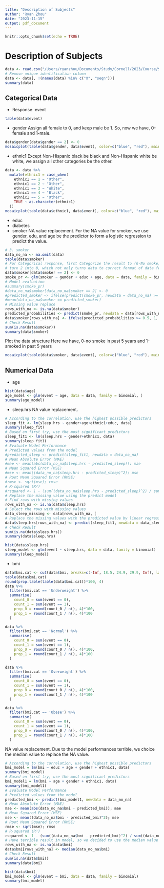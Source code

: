```yaml
---
title: "Description of Subjects"
author: "Ryan Zhou"
date: "2023-11-15"
output: pdf_document
---
```


```r
knitr::opts_chunk$set(echo = TRUE)
```

# Description of Subjects
```r
data <- read.csv("/Users/ryanzhou/Documents/Study/Cornell/2023/Course/STSCI 5160/Prelim/STSCI-4110-5160-Prelim2/Handout/final_cardiac_data.csv")
# Remove unique identification column
data <- data[, !(names(data) %in% c("X", "seqn"))]
summary(data)
```

## Categorical Data

- Response: event
```r
table(data$event)
```

- gender
Assign all female to 0, and keep male be 1. So, now we have, 0-female and 1-male.
```r
data$gender[data$gender == 2] <- 0
mosaicplot(table(data$gender, data$event), color=c("blue", "red"), main="Mosaic Plot for Event vs Gender", xlab = 'Gender', ylab = 'Event')
```

- ethnic1
Except Non-Hispanic black be black and Non-Hispanic white be white, we assign all other categories be the other.
```r
data <- data %>%
  mutate(ethnic1 = case_when(
    ethnic1 == 1 ~ "Other",
    ethnic1 == 2 ~ "Other",
    ethnic1 == 3 ~ "White",
    ethnic1 == 4 ~ "Black",
    ethnic1 == 5 ~ "Other",
    TRUE ~ as.character(ethnic1)
  ))
mosaicplot(table(data$ethnic1, data$event), color=c("blue", "red"), main="Mosaic Plot for Event vs Ethnic", xlab = 'Ethnic', ylab = 'Event')
```
- educ
- diabetes
- smoker
NA value replacement. For the NA value for smoker, we use gender, edu, and age be the predictor to form a logistic regression to predict the value.
```r
# 3. smoker
data_no_na <- na.omit(data)
table(data$smoker)
# For Categorical response, first Categorize the result to (0-No smoke; 1-smoke)
# turn 2 into 0, which not only turns data to correct format of data for logistic regression but also more intuitive.
data$smoker[data$smoker == 2] <- 0
smoke_pr <- glm(smoker ~ gender + educ + age, data = data, family = binomial)
# Model evaluation
#summary(smoke_pr)
#data_no_na$smoker[data_no_na$smoker == 2] <- 0
#predicted_smoker <- ifelse(predict(smoke_pr, newdata = data_no_na) >= 0.5, 1, 0)
#mean(data_no_na$smoker == predicted_smoker)
# Missing value replace
rows_with_na <- is.na(data$smoker)
predicted_probabilities <- predict(smoke_pr, newdata = data[rows_with_na, ], type = "response")
data$smoker[rows_with_na] <- ifelse(predicted_probabilities >= 0.5, 1, 0)
# Check Result
sum(is.na(data$smoker))
summary(data$smoker)
```
Plot the data structure
Here we have, 0-no smoke in past 5 years and 1-smoked in past 5 years
```r
mosaicplot(table(data$smoker, data$event), color=c("blue", "red"), main="Mosaic Plot for Event vs Smoker", xlab = 'Smoker', ylab = 'Event')
```


## Numerical Data

- age
```r
hist(data$age)
age_model <- glm(event ~ age, data = data, family = binomial, )
summary(age_model)
```

- sleep.hrs
NA value replacement.
```r
# According to the correlation, use the highest possible predictors
sleep_fit <- lm(sleep.hrs ~ gender+age+ethnic1+educ, data)
summary(sleep_fit)
# Based on first try, use the most significant predictors
sleep_fit1 <- lm(sleep.hrs ~ gender+ethnic1, data)
summary(sleep_fit1)
# Evaluate Model Performance
# Predicted values from the model
#predicted_sleep <- predict(sleep_fit1, newdata = data_no_na)
# Mean Absolute Error (MAE)
#mae <- mean(abs(data_no_na$sleep.hrs - predicted_sleep)); mae
# Mean Squared Error (MSE)
#mse <- mean((data_no_na$sleep.hrs - predicted_sleep)^2); mse
# Root Mean Squared Error (RMSE)
#rmse <- sqrt(mse); rmse
# R-squared (R²)
#rsquared <- 1 - (sum((data_no_na$sleep.hrs - predicted_sleep)^2) / sum((data_no_na$sleep.hrs - mean(data_no_na$sleep.hrs))^2)); rsquared
# Replace the missing value using the predict model
# Find rows with missing values
rows_with_na <- is.na(data$sleep.hrs)
# Select the rows with missing values
data_sleep_missing <- data[rows_with_na, ]
# Replace the missing values with the predicted value by linear regression model
data$sleep.hrs[rows_with_na] <- predict(sleep_fit1, newdata = data_sleep_missing)
# Check Result
sum(is.na(data$sleep.hrs))
summary(data$sleep.hrs)
```

```r
hist(data$sleep.hrs)
sleep_model <- glm(event ~ sleep.hrs, data = data, family = binomial)
summary(sleep_model)
```


- bmi
```r
data$bmi.cat <- cut(data$bmi, breaks=c(-Inf, 18.5, 24.9, 29.9, Inf), labels=c("Underweight","Normal","Overweight", "Obese"))
table(data$bmi.cat)
round(prop.table(table(data$bmi.cat))*100, 4)
data %>%
  filter(bmi.cat == 'Underweight') %>%  
  summarise(
    count_0 = sum(event == 0),
    count_1 = sum(event == 1),
    prop_0 = round(count_0 / n(), 4)*100,
    prop_1 = round(count_1 / n(), 4)*100
  )

data %>%
  filter(bmi.cat == 'Normal') %>%  
  summarise(
    count_0 = sum(event == 0),
    count_1 = sum(event == 1),
    prop_0 = round(count_0 / n(), 4)*100,
    prop_1 = round(count_1 / n(), 4)*100
  )

data %>%
  filter(bmi.cat == 'Overweight') %>%  
  summarise(
    count_0 = sum(event == 0),
    count_1 = sum(event == 1),
    prop_0 = round(count_0 / n(), 4)*100,
    prop_1 = round(count_1 / n(), 4)*100
  )

data %>%
  filter(bmi.cat == 'Obese') %>%  
  summarise(
    count_0 = sum(event == 0),
    count_1 = sum(event == 1),
    prop_0 = round(count_0 / n(), 4)*100,
    prop_1 = round(count_1 / n(), 4)*100
  )
```

NA value replacement. Due to the model performances terrible, we choice the median value to replace the NA value.
```r
# According to the correlation, use the highest possible predictors
bmi_model = lm(bmi ~ educ + age + gender + ethnic1, data)
summary(bmi_model)
# Based on first try, use the most significant predictors
bmi_model1 = lm(bmi ~ age + gender + ethnic1, data)
summary(bmi_model1)
# Evaluate Model Performance
# Predicted values from the model
predicted_bmi <- predict(bmi_model1, newdata = data_no_na)
# Mean Absolute Error (MAE)
mae <- mean(abs(data_no_na$bmi - predicted_bmi)); mae
# Mean Squared Error (MSE)
mse <- mean((data_no_na$bmi - predicted_bmi)^2); mse
# Root Mean Squared Error (RMSE)
rmse <- sqrt(mse); rmse
# R-squared (R²)
rsquared <- 1 - (sum((data_no_na$bmi - predicted_bmi)^2) / sum((data_no_na$bmi - mean(data_no_na$bmi))^2)); rsquared
# Have terrible result in model, so we decided to use the median value to replace the missing value
rows_with_na <- is.na(data$bmi)
data$bmi[rows_with_na] <- median(data_no_na$bmi)
# Check Result
sum(is.na(data$bmi))
summary(data$bmi)
```

```r
hist(data$bmi)
bmi_model <- glm(event ~ bmi, data = data, family = binomial)
summary(bmi_model)
```

